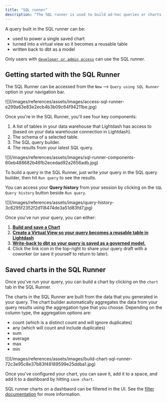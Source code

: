 ```yaml
---
title: "SQL runner"
description: "The SQL runner is used to build ad-hoc queries or charts using totally custom SQL."
---
```


A query built in the SQL runner can be:

- used to power a single saved chart
- turned into a virtual view so it becomes a reusable table
- written back to dbt as a model

Only users with [``developer or admin access``](/references/roles) can use the SQL runner.

## Getting started with the SQL Runner

The SQL Runner can be accessed from the `New` --\> `Query using SQL Runner` option in your navigation bar.

<Frame>
  ![](/images/references/assets/images/access-sql-runner-e299a63e83e2ecb4b3b09c64f94211be.jpg)
</Frame>

Once you're in the SQL Runner, you'll see four key components:

1. A list of tables in your data warehouse that Lightdash has access to (based on your data warehouse connection in Lightdash).
2. The schema of a selected table.
3. The SQL query builder.
4. The results from your latest SQL query.

<Frame>
  ![](/images/references/assets/images/sql-runner-components-60eb488682b46fb2ecedad92a2656adb.jpg)
</Frame>

To build a query in the SQL Runner, just write your query in the SQL query builder, then hit `Run query` to see the results.

You can access your **Query history** from your session by clicking on the `SQL Query history` button beside `Run query`.

<Frame>
  ![](/images/references/assets/images/query-history-3c6295f2352f2d118474de3a51d83fd7.jpg)
</Frame>

Once you've run your query, you can either:

1. [**Build and save a Chart**](#building-charts-in-the-sql-runner)
2. [**Create a Virtual View so your query becomes a reusable table in Lightdash**](/references/virtual-views)
3. [**Write-back to dbt so your query is saved as a governed model.**](/references/dbt-write-back)
4. Click the link icon in the top-right to share your query draft with a coworker (or save it yourself to return to later).

## Saved charts in the SQL Runner

Once you've run your query, you can build a chart by clicking on the `chart` tab in the SQL Runner.

The charts in the SQL Runner are built from the data that you generated in your query. The chart builder automatically aggregates the data from your query results using the aggregation type that you choose. Depending on the column type, the aggregation options are:

- count (which is a distinct count and will ignore duplicates)
- any (which will count and include duplicates)
- sum
- average
- max
- min

<Frame>
  ![](/images/references/assets/images/build-chart-sql-runner-72c3e95c8e37b83f48189599e25ddba1.jpg)
</Frame>

Once you've configured your chart, you can save it, add it to a space, and add it to a dashboard by hitting `save chart`.

SQL runner charts on a dashbaord can be filtered in the UI. See the [filter documentation](/guides/limiting-data-using-filters) for more information.
